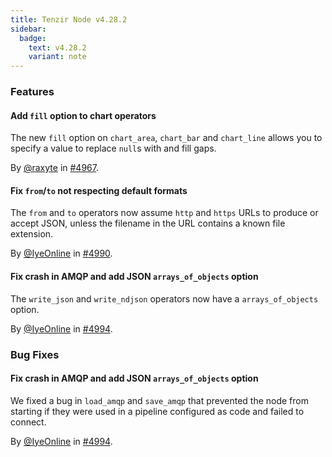 ```yaml
---
title: Tenzir Node v4.28.2
sidebar:
  badge:
    text: v4.28.2
    variant: note
---
```


### Features

#### Add `fill` option to chart operators

The new `fill` option on `chart_area`, `chart_bar` and `chart_line` allows you
to specify a value to replace `null`s with and fill gaps.

By [@raxyte](https://github.com/raxyte) in [#4967](https://github.com/tenzir/tenzir/pull/4967).

#### Fix `from`/`to` not respecting default formats

The `from` and `to` operators now assume `http` and `https` URLs to produce or
accept JSON, unless the filename in the URL contains a known file extension.

By [@IyeOnline](https://github.com/IyeOnline) in [#4990](https://github.com/tenzir/tenzir/pull/4990).

#### Fix crash in AMQP and add JSON `arrays_of_objects` option

The `write_json` and `write_ndjson` operators now have a `arrays_of_objects`
option.

By [@IyeOnline](https://github.com/IyeOnline) in [#4994](https://github.com/tenzir/tenzir/pull/4994).

### Bug Fixes

#### Fix crash in AMQP and add JSON `arrays_of_objects` option

We fixed a bug in `load_amqp` and `save_amqp` that prevented the node from
starting if they were used in a pipeline configured as code and failed to connect.

By [@IyeOnline](https://github.com/IyeOnline) in [#4994](https://github.com/tenzir/tenzir/pull/4994).
